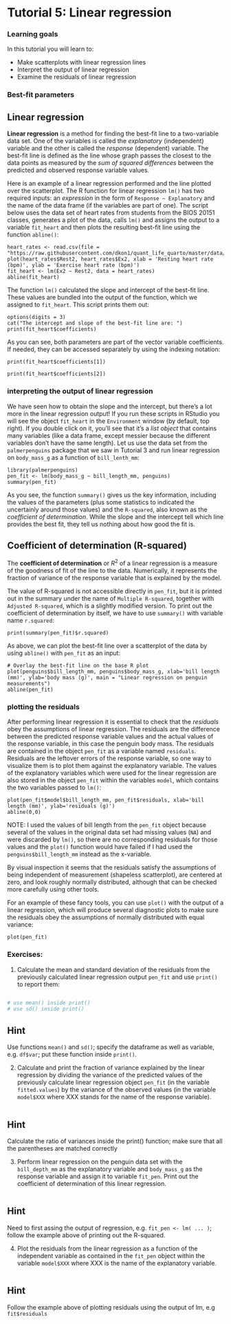 # Tutorial 5: Linear regression {.unnumbered}

### Learning goals

In this tutorial you will learn to:

-   Make scatterplots with linear regression lines
-   Interpret the output of linear regression
-   Examine the residuals of linear regression

### Best-fit parameters


::: callout-tip
## Linear regression
**Linear regression** is a method for finding the best-fit line to a two-variable data set. One of the variables is called the *explanatory* (independent) variable and the other is called the *response* (dependent) variable. The best-fit line is defined as the line whose graph passes the closest to the data points as measured by the *sum of squared differences* between the predicted and observed response variable values.
:::

Here is an example of a linear regression performed and the line plotted over the scatterplot. The R function for linear regression `lm()` has two required inputs: an *expression* in the form of `Response ~ Explanatory` and the name of the data frame (if the variables are part of one). The script below uses the data set of heart rates from students from the BIOS 20151 classes, generates a plot of the data, calls `lm()` and assigns the output to a variable `fit_heart` and then plots the resulting best-fit line using the function `abline()`:

```webr-r
heart_rates <- read.csv(file = "https://raw.githubusercontent.com/dkon1/quant_life_quarto/master/data/HR_data_combined.csv")
plot(heart_rates$Rest2, heart_rates$Ex2, xlab = 'Resting heart rate (bpm)', ylab = 'Exercise heart rate (bpm)')
fit_heart <- lm(Ex2 ~ Rest2, data = heart_rates)
abline(fit_heart)
```

The function `lm()` calculated the slope and intercept of the best-fit line. These values are bundled into the output of the function, which we assigned to `fit_heart`. This script prints them out:

```webr-r
options(digits = 3)
cat("The intercept and slope of the best-fit line are: ")
print(fit_heart$coefficients)
```

As you can see, both parameters are part of the vector variable coefficients. If needed, they can be accessed separately by using the indexing notation:

```webr-r

print(fit_heart$coefficients[1])

print(fit_heart$coefficients[2])

```

### interpreting the output of linear regression

We have seen how to obtain the slope and the intercept, but there's a lot more in the linear regression output! If you run these scripts in RStudio you will see the object `fit_heart` in the `Environment` window (by default, top right). If you double click on it, you'll see that it's a *list object* that contains many variables (like a data frame, except messier because the different variables don't have the same length). Let us use the data set from the `palmerpenguins` package that we saw in Tutorial 3 and run linear regression on `body_mass_g` as a function of `bill_lenth_mm`:

```webr-r
library(palmerpenguins)
pen_fit <- lm(body_mass_g ~ bill_length_mm, penguins)
summary(pen_fit)
```

As you see, the function `summary()` gives us the key information, including the values of the parameters (plus some statistics to indicated the uncertainly around those values) and the `R-squared`, also known as the *coefficient of determination*. While the slope and the intercept tell which line provides the best fit, they tell us nothing about how good the fit is.

::: callout-tip
## Coefficient of determination (R-squared)
The **coefficient of determination** or $R^2$ of a linear regression is a measure of the goodness of fit of the line to the data. Numerically, it represents the fraction of variance of the response variable that is explained by the model.
:::

The value of R-squared is not accessible directly in `pen_fit`, but it is printed out in the summary under the name of `Multiple R-squared`, together with `Adjusted R-squared`, which is a slightly modified version. To print out the coefficient of determination by itself, we have to use `summary()` with variable name `r.squared`:

```webr-r
print(summary(pen_fit)$r.squared)
```

As above, we can plot the best-fit line over a scatterplot of the data by using `abline()` with `pen_fit` as an input:

```webr-r
# Overlay the best-fit line on the base R plot
plot(penguins$bill_length_mm, penguins$body_mass_g, xlab='bill length (mm)', ylab='body mass (g)', main = "Linear regression on penguin measurements")
abline(pen_fit)
```

### plotting the residuals

After performing linear regression it is essential to check that the *residuals* obey the assumptions of linear regression. The residuals are the difference between the predicted response variable values and the actual values of the response variable, in this case the penguin body mass. The residuals are contained in the object `pen_fit` as a variable named `residuals`. Residuals are the leftover errors of the response variable, so one way to visualize them is to plot them against the explanatory variable. The values of the explanatory variables which were used for the linear regression are also stored in the object `pen_fit` within the variables `model`, which contains the two variables passed to `lm()`:

```webr-r
plot(pen_fit$model$bill_length_mm, pen_fit$residuals, xlab='bill length (mm)', ylab='residuals (g)')
abline(0,0)
```

NOTE: I used the values of bill length from the `pen_fit` object because several of the values in the original data set had missing values (`NA`) and were discarded by `lm()`, so there are no corresponding residuals for those values and the `plot()` function would have failed if I had used the `penguins$bill_length_mm` instead as the x-variable.

By visual inspection it seems that the residuals satisfy the assumptions of being independent of measurement (shapeless scatterplot), are centered at zero, and look roughly normally distributed, although that can be checked more carefully using other tools.

For an example of these fancy tools, you can use `plot()` with the output of a linear regression, which will produce several diagnostic plots to make sure the residuals obey the assumptions of normally distributed with equal variance:

```webr-r
plot(pen_fit)
```

### Exercises:

1.  Calculate the mean and standard deviation of the residuals from the previously calculated linear regression output `pen_fit` and use `print()` to report them:

```webr-r

```

```r
# use mean() inside print() 
# use sd() inside print() 
```

::: {.callout-caution collapse="true"}
## Hint

Use functions `mean()` and `sd()`; specify the dataframe as well as variable, e.g. `df$var`; put these function inside `print()`.
:::


2.  Calculate and print the fraction of variance explained by the linear regression by dividing the variance of the predicted values of the previously calculate linear regression object `pen_fit` (in the variable `fitted.values`) by the variance of the observed values (in the variable `model$XXX` where XXX stands for the name of the response variable).

```webr-r

```


::: {.callout-caution collapse="true"}
## Hint

Calculate the ratio of variances inside the print() function; make sure that all the parentheses are matched correctly
:::


3.  Perform linear regression on the penguin data set with the `bill_depth_mm` as the explanatory variable and `body_mass_g` as the response variable and assign it to variable `fit_pen`. Print out the coefficient of determination of this linear regression.

```webr-r

```

::: {.callout-caution collapse="true"}
## Hint

Need to first assing the output of regression, e.g. `fit_pen <- lm( ... )`; follow the example  above of printing out the R-squared.
:::


4.  Plot the residuals from the linear regression as a function of the independent variable as contained in the `fit_pen` object within the variable `model$XXX` where XXX is the name of the explanatory variable.

```webr-r

```

::: {.callout-caution collapse="true"}
## Hint

Follow the example above of plotting residuals using the output of lm, e.g `fit$residuals`
:::


